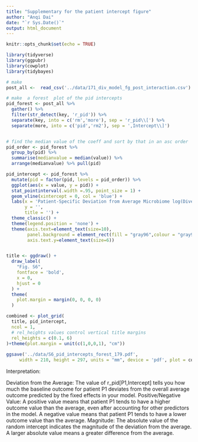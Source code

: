 ```yaml
---
title: "Supplementary for the patient intercept figure"
author: "Anqi Dai"
date: "`r Sys.Date()`"
output: html_document
---
```


```r
knitr::opts_chunk$set(echo = TRUE)
```

```r
library(tidyverse)
library(ggpubr)
library(cowplot)
library(tidybayes)
```

```r
# make 
post_all <-  read_csv('../data/171_div_model_fg_post_interaction.csv')

# make  a forest  plot of the pid intercepts
pid_forest <- post_all %>% 
  gather() %>% 
  filter(str_detect(key, 'r_pid')) %>% 
  separate(key, into = c('rm','more'), sep = 'r_pid\\[') %>% 
  separate(more, into = c('pid','rm2'), sep = ',Intercept\\]') 


# find the median value of the coeff and sort by that in an asc order
pid_order <- pid_forest %>% 
  group_by(pid) %>% 
  summarise(medianvalue = median(value)) %>% 
  arrange(medianvalue) %>% pull(pid)
```


```r
pid_intercept <- pid_forest %>% 
  mutate(pid = factor(pid, levels = pid_order)) %>% 
  ggplot(aes(x = value, y = pid)) +
  stat_pointinterval(.width =.95, point_size = 1) +
  geom_vline(xintercept = 0, col = 'blue') +
  labs(x = 'Patient-Specific Deviation from Average Microbiome log(Diversity)',
       y = '', 
       title = '') +
  theme_classic() +
  theme(legend.position = 'none') +
  theme(axis.text=element_text(size=10), 
        panel.background = element_rect(fill = "gray96",colour = "gray96",size = 0.5, linetype = "solid"),
        axis.text.y=element_text(size=6))


title <- ggdraw() + 
  draw_label(
    "Fig. S6",
    fontface = 'bold',
    x = 0,
    hjust = 0
  ) +
  theme(
    plot.margin = margin(0, 0, 0, 0)
  )

combined <- plot_grid(
  title, pid_intercept,
  ncol = 1,
  # rel_heights values control vertical title margins
  rel_heights = c(0.1, 6)
)+theme(plot.margin = unit(c(1,0,0,1), "cm"))
  
ggsave('../data/S6_pid_intercepts_forest_179.pdf',  
     width = 210, height = 297, units = "mm", device = 'pdf', plot = combined, dpi = 300)
```

Interpretation:

Deviation from the Average: The value of r_pid[P1,Intercept] tells you how much the baseline outcome for patient P1 deviates from the overall average outcome predicted by the fixed effects in your model.
Positive/Negative Value:
A positive value means that patient P1 tends to have a higher outcome value than the average, even after accounting for other predictors in the model.
A negative value means that patient P1 tends to have a lower outcome value than the average.
Magnitude: The absolute value of the random intercept indicates the magnitude of the deviation from the average. A larger absolute value means a greater difference from the average.